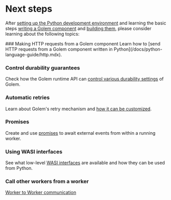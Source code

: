 
# Next steps

After [setting up the Python development environment](/docs/python-language-guide/setup.mdx) and learning the basic steps [writing a Golem component](/docs/python-language-guide/defining-components.mdx) and [building them](/docs/python-language-guide/building-components.mdx), please consider learning about the following topics:

<Steps>
### Making HTTP requests from a Golem component
Learn how to [send HTTP requests from a Golem component written in Python](/docs/python-language-guide/http.mdx).

### Control durability guarantees

Check how the Golem runtime API can [control various durability settings](/docs/python-language-guide/durability.mdx) of Golem.

### Automatic retries

Learn about Golem's retry mechanism and [how it can be customized](/docs/python-language-guide/retries.mdx).

### Promises

Create and use [promises](/docs/python-language-guide/promises.mdx) to await external events from within a running worker.

### Using WASI interfaces

See what low-level [WASI interfaces](/docs/python-language-guide/wasi.mdx) are available and how they can be used from Python.

### Call other workers from a worker

[Worker to Worker communication](/docs/python-language-guide/rpc.mdx)

</Steps>
